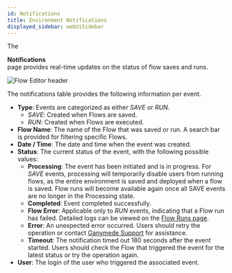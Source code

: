 ```yaml
---
id: Notifications
title: Environment Notifications
displayed_sidebar: webUiSidebar
---
```



The <div className="button darkblue_button"><BellOutlined /> **Notifications**</div> page provides real-time updates on the status of flow saves and runs. 

<img alt="Flow Editor header" src="https://ganymede-bio.mo.cloudinary.net/apiServer/EnvironmentNotifications_20240331.png" />
<br />

The notifications table provides the following information per event.

- **Type**: Events are categorized as either _SAVE_ or _RUN_.
    - _SAVE_: Created when Flows are saved.
    - _RUN_: Created when Flows are executed.
- **Flow Name**: The name of the Flow that was saved or run. A search bar is provided for filtering specific Flows.
- **Date / Time**: The date and time when the event was created.
- **Status**: The current status of the event, with the following possible values:
    - **Processing**: The event has been initiated and is in progress. For _SAVE_ events, processing will temporarily disable users from running flows, as the entire environment is saved and deployed when a flow is saved. Flow runs will become available again once all SAVE events are no longer in the Processing state.
    - **Completed**: Event completed successfully. 
    - **Flow Error**: Applicable only to _RUN_ events, indicating that a Flow run has failed. Detailed logs can be viewed on the [Flow Runs page](FlowRuns.mdx).
    - **Error**: An unexpected error occurred. Users should retry the operation or contact [Ganymede Support](../Support.mdx) for assistance.
    - **Timeout**: The notification timed out 180 seconds after the event started. Users should check the Flow that triggered the event for the latest status or try the operation again.
- **User**: The login of the user who triggered the associated event.

